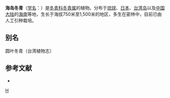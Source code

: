 {{Speciesbox 
| taxon = Ilex goshiensis
| authority = [[早田文藏|Hayata]]
}}

'''海岛冬青'''（[[学名|学名]]：{{lang|la|''Ilex goshiensis''}}）是[[冬青科|冬青科]][[冬青属|冬青属]]的植物。分布于[[琉球|琉球]]、[[日本|日本]]、[[台湾岛|台湾岛]]以及[[中国大陆|中国大陆]]的[[海南|海南]]等地，生长于海拔750米至1,500米的地区，多生在密林中，目前已由人工引种栽培。

== 别名 ==
圆叶冬青（台湾植物志）

== 参考文献 ==
<div class="references-small">
* {{cite web| url =http://www.bioinfo.cn/db05/KmzwSpecies.php?action=view&id=14135| title =海岛冬青| work =《中国高等植物数据库全库》| publisher =中国科学院微生物研究所| author =昆明植物研究所| accessdate =2009-02-24| deadurl =yes| archiveurl =https://web.archive.org/web/20160305045239/http://www.bioinfo.cn/db05/KmzwSpecies.php?action=view&id=14135| archivedate =2016-03-05}}
</div>
{{Taxonbar|from=Q11150638}}

[[Category:冬青属|H]]